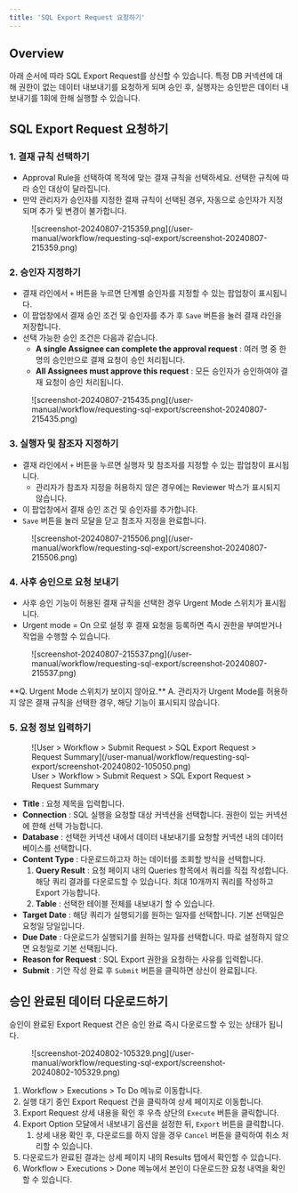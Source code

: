 ```yaml
---
title: 'SQL Export Request 요청하기'
---
```



## Overview

아래 순서에 따라 SQL Export Request를 상신할 수 있습니다. 특정 DB 커넥션에 대해 권한이 없는 데이터 내보내기를 요청하게 되며 승인 후, 실행자는 승인받은 데이터 내보내기를 1회에 한해 실행할 수 있습니다.


## SQL Export Request 요청하기

### 1. 결재 규칙 선택하기

* Approval Rule을 선택하여 목적에 맞는 결재 규칙을 선택하세요. 선택한 규칙에 따라 승인 대상이 달라집니다. 
* 만약 관리자가 승인자를 지정한 결재 규칙이 선택된 경우, 자동으로 승인자가 지정되며 추가 및 변경이 불가합니다.

<figure data-layout="center" data-align="center">
![screenshot-20240807-215359.png](/user-manual/workflow/requesting-sql-export/screenshot-20240807-215359.png)
</figure>

### 2. 승인자 지정하기

* 결재 라인에서 `+` 버튼을 누르면 단계별 승인자를 지정할 수 있는 팝업창이 표시됩니다. 
* 이 팝업창에서 결재 승인 조건 및 승인자를 추가 후 `Save` 버튼을 눌러 결재 라인을 저장합니다.
* 선택 가능한 승인 조건은 다음과 같습니다. 
    *  **A single Assignee can complete the approval request**  : 여러 명 중 한 명의 승인만으로 결재 요청이 승인 처리됩니다.
    *  **All Assignees must approve this request**  : 모든 승인자가 승인하여야 결재 요청이 승인 처리됩니다.

<figure data-layout="center" data-align="center">
![screenshot-20240807-215435.png](/user-manual/workflow/requesting-sql-export/screenshot-20240807-215435.png)
</figure>

### 3. 실행자 및 참조자 지정하기

* 결재 라인에서 `+` 버튼을 누르면 실행자 및 참조자를 지정할 수 있는 팝업창이 표시됩니다. 
    * 관리자가 참조자 지정을 허용하지 않은 경우에는 Reviewer 박스가 표시되지 않습니다. 
* 이 팝업창에서 결재 승인 조건 및 승인자를 추가합니다. 
* `Save` 버튼을 눌러 모달을 닫고 참조자 지정을 완료합니다.

<figure data-layout="center" data-align="center">
![screenshot-20240807-215506.png](/user-manual/workflow/requesting-sql-export/screenshot-20240807-215506.png)
</figure>

### 4. 사후 승인으로 요청 보내기

* 사후 승인 기능이 허용된 결재 규칙을 선택한 경우 Urgent Mode 스위치가 표시됩니다. 
* Urgent mode = On 으로 설정 후 결재 요청을 등록하면 즉시 권한을 부여받거나 작업을 수행할 수 있습니다.

<figure data-layout="center" data-align="center">
![screenshot-20240807-215537.png](/user-manual/workflow/requesting-sql-export/screenshot-20240807-215537.png)
</figure>

<Callout type="important">
**Q. Urgent Mode 스위치가 보이지 않아요.**
A. 관리자가 Urgent Mode를 허용하지 않은 결재 규칙을 선택한 경우, 해당 기능이 표시되지 않습니다.
</Callout>

### 5. 요청 정보 입력하기

<figure data-layout="center" data-align="center">
![User &gt; Workflow &gt; Submit Request &gt; SQL Export Request &gt; Request Summary](/user-manual/workflow/requesting-sql-export/screenshot-20240802-105050.png)
<figcaption>
User &gt; Workflow &gt; Submit Request &gt; SQL Export Request &gt; Request Summary
</figcaption>
</figure>

*  **Title**  : 요청 제목을 입력합니다. 
*  **Connection**  : SQL 실행을 요청할 대상 커넥션을 선택합니다. 권한이 있는 커넥션에 한해 선택 가능합니다. 
*  **Database**  : 선택한 커넥션 내에서 데이터 내보내기를 요청할 커넥션 내의 데이터베이스를 선택합니다.
*  **Content Type**  : 다운로드하고자 하는 데이터를 조회할 방식을 선택합니다.
    1.  **Query Result**  : 요청 페이지 내의 Queries 항목에서 쿼리를 직접 작성합니다. 해당 쿼리 결과를 다운로드할 수 있습니다. 최대 10개까지 쿼리를 작성하고 Export 가능합니다. 
    2.  **Table**  : 선택한 테이블 전체를 내보내기 할 수 있습니다.
*  **Target Date**  : 해당 쿼리가 실행되기를 원하는 일자를 선택합니다. 기본 선택일은 요청일 당일입니다.
*  **Due Date**  : 다운로드가 실행되기를 원하는 일자를 선택합니다. 따로 설정하지 않으면 요청일로 기본 선택됩니다.
*  **Reason for Request**  : SQL Export 권한을 요청하는 사유를 입력합니다.
*  **Submit**  : 기안 작성 완료 후 `Submit` 버튼을 클릭하면 상신이 완료됩니다.


## 승인 완료된 데이터 다운로드하기

승인이 완료된 Export Request 건은 승인 완료 즉시 다운로드할 수 있는 상태가 됩니다.

<figure data-layout="center" data-align="center">
![screenshot-20240802-105329.png](/user-manual/workflow/requesting-sql-export/screenshot-20240802-105329.png)
</figure>

1. Workflow &gt; Executions &gt; To Do 메뉴로 이동합니다.
2. 실행 대기 중인 Export Request 건을 클릭하여 상세 페이지로 이동합니다.
3. Export Request 상세 내용을 확인 후 우측 상단의 `Execute` 버튼을 클릭합니다.
4. Export Option 모달에서 내보내기 옵션을 설정한 뒤, `Export` 버튼을 클릭합니다.
    1. 상세 내용 확인 후, 다운로드를 하지 않을 경우 `Cancel` 버튼을 클릭하여 취소 처리할 수 있습니다.
5. 다운로드가 완료된 결과는 상세 페이지 내의 Results 탭에서 확인할 수 있습니다. 
6. Workflow &gt; Executions &gt; Done 메뉴에서 본인이 다운로드한 요청 내역을 확인할 수 있습니다.

